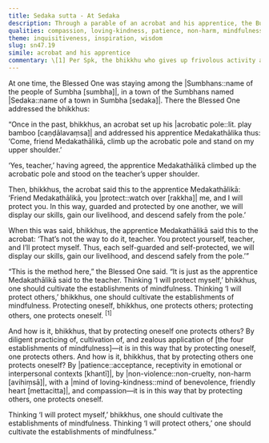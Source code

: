 ```yaml
---
title: Sedaka sutta - At Sedaka
description: Through a parable of an acrobat and his apprentice, the Buddha teaches that protecting oneself through mindfulness also protects others, and vice versa. Self-discipline through mindfulness leads to communal safety, while patience and compassion for others strengthens one’s own path. True protection begins with personal responsibility in Dhamma.
qualities: compassion, loving-kindness, patience, non-harm, mindfulness, cultivation, diligence, continuous effort
theme: inquisitiveness, inspiration, wisdom
slug: sn47.19
simile: acrobat and his apprentice
commentary: \[1] Per Spk, the bhikkhu who gives up frivolous activity and pursues, develops, and cultivates his basic meditation subject day and night attains arahantship. Then, when others see him and gain confidence in him, they become destined for heaven. This one protects others by protecting himself.
---
```


At one time, the Blessed One was staying among the |Sumbhans::name of the people of Sumbha [sumbha]|, in a town of the Sumbhans named |Sedaka::name of a town in Sumbha [sedaka]|. There the Blessed One addressed the bhikkhus:

“Once in the past, bhikkhus, an acrobat set up his |acrobatic pole::lit. play bamboo [caṇḍālavaṃsa]| and addressed his apprentice Medakathālika thus: ‘Come, friend Medakathālikā, climb up the acrobatic pole and stand on my upper shoulder.’

‘Yes, teacher,’ having agreed, the apprentice Medakathālikā climbed up the acrobatic pole and stood on the teacher’s upper shoulder.

Then, bhikkhus, the acrobat said this to the apprentice Medakathālikā: ‘Friend Medakathālikā, you |protect::watch over [rakkha]| me, and I will protect you. In this way, guarded and protected by one another, we will display our skills, gain our livelihood, and descend safely from the pole.’

When this was said, bhikkhus, the apprentice Medakathālikā said this to the acrobat: ‘That’s not the way to do it, teacher. You protect yourself, teacher, and I’ll protect myself. Thus, each self-guarded and self-protected, we will display our skills, gain our livelihood, and descend safely from the pole.’”

“This is the method here,” the Blessed One said. “It is just as the apprentice Medakathālikā said to the teacher. Thinking ‘I will protect myself,’ bhikkhus, one should cultivate the establishments of mindfulness. Thinking ‘I will protect others,’ bhikkhus, one should cultivate the establishments of mindfulness. Protecting oneself, bhikkhus, one protects others; protecting others, one protects oneself. <sup>[1]</sup>

And how is it, bhikkhus, that by protecting oneself one protects others? By diligent practicing of, cultivation of, and zealous application of [the four establishments of mindfulness]—it is in this way that by protecting oneself, one protects others. And how is it, bhikkhus, that by protecting others one protects oneself? By |patience::acceptance, receptivity in emotional or interpersonal contexts [khantī]|, by |non-violence::non-cruelty, non-harm [avihiṃsā]|, with a |mind of loving-kindness::mind of benevolence, friendly heart [mettacitta]|, and compassion—it is in this way that by protecting others, one protects oneself.

Thinking ‘I will protect myself,’ bhikkhus, one should cultivate the establishments of mindfulness. Thinking ‘I will protect others,’ one should cultivate the establishments of mindfulness.”